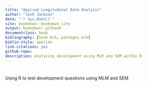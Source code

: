 ```yaml
--- 
title: "Applied Longitudinal Data Analysis"
author: "Josh Jackson"
date: "`r Sys.Date()`"
site: bookdown::bookdown_site
output: bookdown::gitbook
documentclass: book
bibliography: [book.bib, packages.bib]
biblio-style: apalike
link-citations: yes
github-repo:
description: Analyzing development using MLM and SEM within R
---
```



# {-}
Using R to test development questions using MLM and SEM

